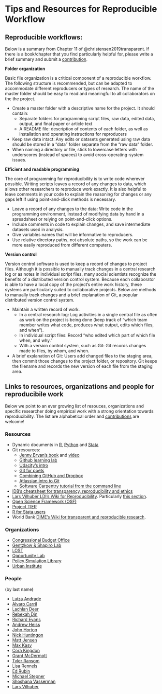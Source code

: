 
# Tips and Resources for Reproducible Workflow


## Reproducible workflows:  

Below is a summary from Chapter 11 of @christensen2019transparent. If there is a book/chapter that you find particularly helpful for, please write a brief summary and submit a [contribution](#contrib-guide). 

**Folder organization**

Basic file organization is a critical component of a reproducible workflow. The following structure is recommended, but can be adapted to accommodate different reproducers or types of research. The name of the master folder should be easy to read and meaningful to all collaborators on the the project.

- Create a master folder with a descriptive name for the project. It should contain:
  - Separate folders for programming script files, raw data, edited data, output, and final paper or article text
  - A README file: description of contents of each folder, as well as installation and operating instructions for reproducers
- Keep raw data intact: Any edits or datasets generated using raw data should be stored in a "data" folder separate from the "raw data" folder.
- When naming a directory or file, stick to lowercase letters with underscores (instead of spaces) to avoid cross-operating-system issues.

**Efficient and readable programming**

The core of programming for reproducibility is to write code wherever possible. Writing scripts leaves a record of any changes to data, which allows other researchers to reproduce work exactly. It is also helpful to leave comments in your code to explain the reasoning for changes or any gaps left if using point-and-click methods is necessary.    

- Leave a record of any changes to the data: Write code in the programming environment, instead of modifying data by hand in a spreadsheet or relying on point-and-click options.
- Include comments in code to explain changes, and save intermediate datasets used in analysis.
- Give variables names that will be informative to reproducers.
- Use relative directory paths, not absolute paths, so the work can be more easily reproduced from different computers.  

**Version control**  

Version control software is used to keep a record of changes to project files. Although it is possible to manually track changes in a central research log or as notes in individual script files, many social scientists recognize the benefits of a distributed version control system. Because each collaborator is able to have a local copy of the project's entire work history, these systems are particularly suited to collaborative projects. Below are methods to manually track changes and a brief explanation of Git, a popular distributed version control system.  

- Maintain a written record of work.
  - In a central research log: Log activities in a single central file as often as work on the project is being done (keep track of "which team member writes what code, produces what output, edits which files, and when").
  - In individual script files: Record "who edited which part of which file when, and why."
  - With a version control system, such as Git: Git records changes made to files, by whom, and when.
- A brief explanation of Git: Users add changed files to the staging area, then commit those changes to the project folder, or repository. Git keeps the filename and records the new version of each file from the staging area.


## Links to resources, organizations and people for reproducibile work

Below we point to an ever growing list of resouces, organizations and specific researcher doing empirical work with a strong orientation towards reproducibility. The list are alphabetical order and [contributions](#contrib-guide) are welcome! 

### Resources
- Dynamic documents in [R](https://rmarkdown.rstudio.com/gallery.html), [Python](https://github.com/jupyter/jupyter/wiki/A-gallery-of-interesting-Jupyter-Notebooks#economics-and-finance) and [Stata](https://github.com/BITSS/CEGA2019/blob/master/03-extra_dynamic_docs/02b-Stata-markdown/Stata%20Markdown.pdf)  
- Git resources:   
  - [Jenny Bryan's book](https://happygitwithr.com) and [video](https://www.rstudio.com/resources/videos/happy-git-and-gihub-for-the-user-tutorial/)  
  - [Github learning lab](https://lab.github.com/)
  - [Udacity's intro](https://www.udacity.com/course/how-to-use-git-and-github--ud775)  
  - [Git for poets](https://www.youtube.com/playlist?list=PLRqwX-V7Uu6ZF9C0YMKuns9sLDzK6zoiV)  
  - [Combining GitHub and Dropbox](https://github.com/kbjarkefur/GitHubDropBox)    
  - [Atlassian intro to Git](https://www.atlassian.com/git/tutorials)
  - [Software Carpentry tutorial from the command line](https://swcarpentry.github.io/git-novice/)
  
- [IDB's cheatsheet for transparency, reproducibility and ethics](http://idbdocs.iadb.org/wsdocs/getdocument.aspx?docnum=EZSHARE-1350314980-383)   
- [Lars Vilhuber LDI's Wiki for Reproducibility](https://github.com/labordynamicsinstitute/replicability-training/wiki). Particularly [this section](https://github.com/labordynamicsinstitute/replicability-training/wiki/Prepare_and_run_replication).  
- [Open Science Framework (OSF)](https://osf.io)
- [Project TIER](https://www.projecttier.org/tier-protocol/)   
- [R for Stata users](https://github.com/hblackburn/R4Econ/blob/master/Resources.md)  
- World Bank [DIME's Wiki for transparent and reproducible research](https://dimewiki.worldbank.org/wiki/Main_Page).

### Organizations

- [Congressional Budget Office](https://github.com/US-CBO)
- [Gentzkow & Shapiro Lab](https://github.com/gslab-econ)
- [LOST](https://lost-stats.github.io/)
- [Opportunity Lab](https://github.com/Opportunitylab)
- [Policy Simulation Library](https://github.com/PSLmodels)
- [Urban Institute](https://github.com/UrbanInstitute)


### People

(by last name)

- [Luiza Andrade](https://github.com/luizaandrade)
- [Alvaro Carril](https://github.com/acarril)
- [Lachlan Deer](https://github.com/lachlandeer) 
- [Rebekah Din](https://github.com/rebekahanne)
- [Richard Evans](https://github.com/rickecon)
- [Andrew Heiss](https://github.com/andrewheiss)
- [John Horton](https://github.com/johnjosephhorton)
- [Nick Huntingon](https://github.com/NickCH-K) 
- [Matt Jensen](https://github.com/MattHJensen)
- [Max Kasy](https://github.com/maxkasy)
- [Cora Kingdon](https://github.com/ckingdon95)
- [Grant McDermott](https://github.com/grantmcdermott)
- [Tyler Ransom](https://github.com/tyleransom)
- [Lisa Rennels](https://github.com/lrennels)
- [Ed Rubin](https://github.com/edrubin)
- [Michael Stepner](https://github.com/michaelstepner)
- [Shoshana Vasserman](https://github.com/shoshievass)  
- [Lars Vilhuber](https://github.com/larsvilhuber)




[1]: Non-exhaustive list of people and organizations doing amazing reproducible work on github (other than us!)
